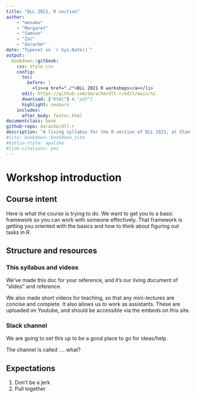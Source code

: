 ```yaml
--- 
title: "DLL 2021, R section"
author: 
    - "mesako"
    - "Margaret"
    - "Samson"
    - "Zac"
    - "darachm"
date: "Typeset on `r Sys.Date()`"
output:
  bookdown::gitbook:
    css: style.css
    config:
      toc:
        before: |
          <li><a href="./">DLL 2021 R workshops</a></li>
      edit: https://github.com/darachm/dll-r/edit/main/%s
      download: ["html"] #,"pdf"]
      highlight: zenburn
    includes:
      after_body: footer.html
documentclass: book
github-repo: darachm/dll-r
description: "A living syllabus for the R section of DLL 2021, at Stanford"
#site: bookdown::bookdown_site
#biblio-style: apalike
#link-citations: yes
---
```


# Workshop introduction

## Course intent

Here is what the course is trying to do.
We want to get you to a basic framework so you can work with someone 
effectively.
That framework is getting you oriented with the basics and how to 
think about figuring out tasks in R.

## Structure and resources

### This syllabus and videos

We've made this doc for your reference, and it's our living document of
"slides" and reference.

We also made short videos for teaching, so that any mini-lectures 
are concise and complete. It also allows us to work as assistants.
These are uploaded on Youtube, and should be accessible via the embeds on
this site.

### Slack channel

We are going to set this up to be a good place to go for ideas/help.

The channel is called .... what?

## Expectations

1. Don't be a jerk
1. Pull together

